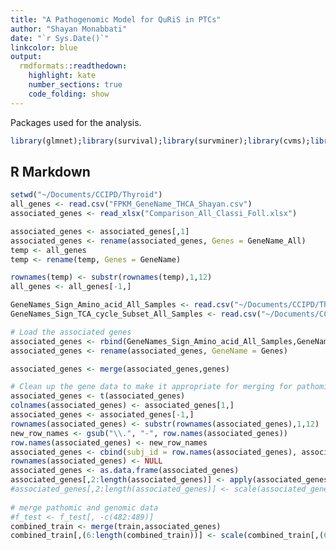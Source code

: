 ```yaml
---
title: "A Pathogenomic Model for QuRiS in PTCs"
author: "Shayan Monabbati"
date: "`r Sys.Date()`"
linkcolor: blue
output:
  rmdformats::readthedown:
    highlight: kate
    number_sections: true
    code_folding: show
---
```


Packages used for the analysis.
```r
library(glmnet);library(survival);library(survminer);library(cvms);library(readxl); library(randomForestSRC); library(ggplot2); library(knitr); library(rmdformats); library(magrittr); library(zoo); library(caret); library(ggpubr); library(skimr); library(Hmisc); library(umap); library(Rtsne); library(Epi); library(vcd); library(tidyverse)
```

## R Markdown

```r
setwd("~/Documents/CCIPD/Thyroid")
all_genes <- read.csv("FPKM_GeneName_THCA_Shayan.csv")
associated_genes <- read_xlsx("Comparison_All_Classi_Foll.xlsx")
```

```r
associated_genes <- associated_genes[,1]
associated_genes <- rename(associated_genes, Genes = GeneName_All)
temp <- all_genes
temp <- rename(temp, Genes = GeneName)

rownames(temp) <- substr(rownames(temp),1,12)
all_genes <- all_genes[-1,]

```

```r
GeneNames_Sign_Amino_acid_All_Samples <- read.csv("~/Documents/CCIPD/Thyroid/GeneNames_Sign_Amino_acid_All_Samples.txt", sep="")
GeneNames_Sign_TCA_cycle_Subset_All_Samples <- read.csv("~/Documents/CCIPD/Thyroid/GeneNames_Sign_TCA_cycle_Subset_All_Samples.txt", sep="")

# Load the associated genes
associated_genes <- rbind(GeneNames_Sign_Amino_acid_All_Samples,GeneNames_Sign_TCA_cycle_Subset_All_Samples)
associated_genes <- rename(associated_genes, GeneName = Genes)

associated_genes <- merge(associated_genes,genes)

# Clean up the gene data to make it appropriate for merging for pathomic features
associated_genes <- t(associated_genes)
colnames(associated_genes) <- associated_genes[1,]
associated_genes <- associated_genes[-1,]
rownames(associated_genes) <- substr(rownames(associated_genes),1,12)
new_row_names <- gsub("\\.", "-", row.names(associated_genes))
row.names(associated_genes) <- new_row_names
associated_genes <- cbind(subj_id = row.names(associated_genes), associated_genes)
rownames(associated_genes) <- NULL
associated_genes <- as.data.frame(associated_genes)
associated_genes[,2:length(associated_genes)] <- apply(associated_genes[,2:length(associated_genes)], 2, as.numeric)
#associated_genes[,2:length(associated_genes)] <- scale(associated_genes[,2:length(associated_genes)])
  
# merge pathomic and genomic data
#f_test <- f_test[, -c(482:489)]
combined_train <- merge(train,associated_genes)
combined_train[,(6:length(combined_train))] <- scale(combined_train[,(6:length(combined_train))])

```



